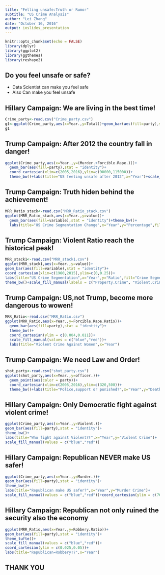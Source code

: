 ---
title: "Felling unsafe:Truth or Rumor"
subtitle: "US Crime Analysis"
author: "Lei Zhang"
date: "October 16, 2016"
output: ioslides_presentation
---

```{r setup, include=FALSE}
knitr::opts_chunk$set(echo = FALSE)
library(dplyr)
library(ggplot2)
library(ggthemes)
library(reshape2)
```



## Do you feel unsafe or safe?
- Data Scientist can make you feel safe
- Also Can make you feel unsafe

## Hillary Campaign: We are living in the best time!
```{r,echo=FALSE}
Crime_party<-read.csv("Crime_party.csv")
g1<-ggplot(Crime_party,aes(x=Year.,y=Total))+geom_bar(aes(fill=party),stat = "identity")+theme_bw()+labs(title="Safest Time since 1992",x="Year",y="Total Crime")+scale_fill_manual(values = c("blue","red"))+coord_cartesian(ylim = c(3000000,16000000))
g1
```

## Trump Campaign: After 2012 the country fall in danger!
```{r,echo=FALSE}
ggplot(Crime_party,aes(x=Year.,y=(Murder.+Forcible.Rape.)))+
  geom_bar(aes(fill=party),stat = "identity")+
  coord_cartesian(xlim=c(2005,2016),ylim=c(90000,115000))+
  theme_bw()+labs(title="US feeling unsafe after 2012",x="Year")+scale_fill_manual(values = c("blue","red"))
```

## Trump Campaign: Truth hiden behind the achievement!
```{r,echo=FALSE}
MRR_Ratio_stack<-read.csv("MRR_Ratio_stack.csv")
ggplot(MRR_Ratio_stack,aes(x=Year.,y=value))+
  geom_bar(aes(fill=variable),stat = "identity")+theme_bw()+
  labs(title="US Crime Segmentation Change",x="Year",y="Percentage",fill="Crime Segmentation")
```

## Trump Campaign: Violent Ratio reach the historical peak!
```{r,echo=FALSE}
MRR_stack1<-read.csv("MRR_stack1.csv")
ggplot(MRR_stack1,aes(x=Year.,y=value))+
geom_bar(aes(fill=variable),stat = "identity")+
coord_cartesian(xlim=c(1960,2015),ylim=c(0,0.25))+
labs(title="US Crime Segmentation",x="Year",y="Ratio",fill="Crime Segmentation")+
theme_bw()+scale_fill_manual(labels = c("Property.Crime", "Violent.Crime"), values = c("green", "red"))
```

## Trump Campaign: US,not Trump, become more dangerous to wowen!
```{r,echo=FALSE}
MRR_Ratio<-read.csv("MRR_Ratio.csv")
ggplot(MRR_Ratio,aes(x=Year.,y=Forcible.Rape.Ratio))+
  geom_bar(aes(fill=party),stat = "identity")+
  theme_bw()+
  coord_cartesian(ylim = c(0.004,0.011))+
  scale_fill_manual(values = c("blue","red"))+
  labs(title="Violent Crime Against Women",x="Year")
```

## Trump Campaign: We need Law and Order!
```{r,echo=FALSE}
shot_party<-read.csv("shot_party.csv")
ggplot(shot_party,aes(x=Year.,y=officer.))+
  geom_point(aes(color = party))+
  coord_cartesian(xlim=c(2005,2016),ylim=c(320,500))+
  theme_bw()+labs(title="Police,support or punished?",x="Year",y="Death by Law Enforcement Officer")+scale_color_manual(values = c("blue","red"))
```

## Hillary Campaign: Only Democratic fight against violent crime!
```{r,echo=FALSE}
ggplot(Crime_party,aes(x=Year.,y=Violent.))+
geom_bar(aes(fill=party),stat = "identity")+
theme_bw()+
labs(title="Who fight against Violent?!",x="Year",y="Violent Crime")+
scale_fill_manual(values = c("blue","red"))
```

## Hillary Campaign: Republican NEVER make US safer!
```{r,echo=FALSE}
ggplot(Crime_party,aes(x=Year.,y=Murder.))+
geom_bar(aes(fill=party),stat = "identity")+
theme_bw()+
labs(title="Republican make US safer?",x="Year",y="Murder Crime")+
scale_fill_manual(values = c("blue","red"))+coord_cartesian(ylim = c(7000,27000))
```

## Hillary Campaign: Republican not only ruined the security also the economy
```{r,echo=FALSE}
ggplot(MRR_Ratio,aes(x=Year.,y=Robbery.Ratio))+
geom_bar(aes(fill=party),stat = "identity")+
theme_tufte()+
scale_fill_manual(values = c("blue","red"))+
coord_cartesian(ylim = c(0.025,0.05))+
labs(title="Republican=Robbery!?",x="Year")
```

## THANK YOU